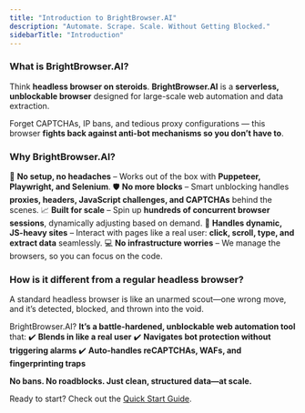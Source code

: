 ```yaml
---
title: "Introduction to BrightBrowser.AI"
description: "Automate. Scrape. Scale. Without Getting Blocked."
sidebarTitle: "Introduction"
---
```


### What is BrightBrowser.AI?

Think **headless browser on steroids**. **BrightBrowser.AI** is a **serverless, unblockable browser** designed for large-scale web automation and data extraction.

Forget CAPTCHAs, IP bans, and tedious proxy configurations — this browser **fights back against anti-bot mechanisms so you don’t have to**.

### Why BrightBrowser.AI?

🚀 **No setup, no headaches** – Works out of the box with **Puppeteer, Playwright, and Selenium**.
🛡️ **No more blocks** – Smart unblocking handles **proxies, headers, JavaScript challenges, and CAPTCHAs** behind the scenes.
📈 **Built for scale** – Spin up **hundreds of concurrent browser sessions**, dynamically adjusting based on demand.
🎯 **Handles dynamic, JS-heavy sites** – Interact with pages like a real user: **click, scroll, type, and extract data** seamlessly.
💻 **No infrastructure worries** – We manage the browsers, so you can focus on the code.

### **How is it different from a regular headless browser?**

A standard headless browser is like an unarmed scout—one wrong move, and it’s detected, blocked, and thrown into the void.

BrightBrowser.AI? **It’s a battle-hardened, unblockable web automation tool** that:
✔️ **Blends in like a real user**
✔️ **Navigates bot protection without triggering alarms**
✔️ **Auto-handles reCAPTCHAs, WAFs, and fingerprinting traps**

**No bans. No roadblocks. Just clean, structured data—at scale.**

Ready to start? Check out the [Quick Start Guide](https://docs.brightbrowser.ai/general/start).